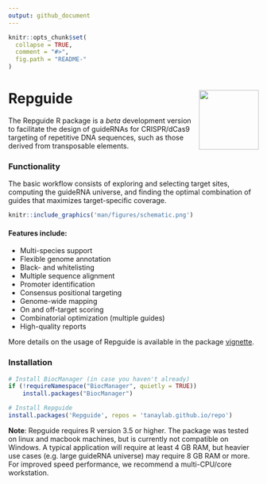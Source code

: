 ```yaml
---
output: github_document
---
```


```r
knitr::opts_chunk$set(
  collapse = TRUE,
  comment = "#>",
  fig.path = "README-"
)
```

# Repguide <img src="man/figures/logo.png" align="right" alt="" width="120" />

The Repguide R package is a _beta_ development version to facilitate the design of guideRNAs for CRISPR/dCas9 targeting of repetitive DNA sequences, such as those derived from transposable elements. 

### Functionality

The basic workflow consists of exploring and selecting target sites, computing the guideRNA universe, and finding the optimal combination of guides that maximizes target-specific coverage.
 
```r
knitr::include_graphics('man/figures/schematic.png')
```

#### Features include:
 * Multi-species support
 * Flexible genome annotation
 * Black- and whitelisting
 * Multiple sequence alignment
 * Promoter identification
 * Consensus positional targeting
 * Genome-wide mapping
 * On and off-target scoring
 * Combinatorial optimization (multiple guides)
 * High-quality reports
 
More details on the usage of Repguide is available in the package [vignette](https://tanaylab.github.io/Repguide/index.html). 

### Installation

```r
# Install BiocManager (in case you haven't already)
if (!requireNamespace("BiocManager", quietly = TRUE))
    install.packages("BiocManager")

# Install Repguide
install.packages('Repguide', repos = 'tanaylab.github.io/repo')
```

**Note**: Repguide requires R version 3.5 or higher. The package was tested on linux and macbook machines, but is currently not compatible on Windows. A typical application will require at least 4 GB RAM, but heavier use cases (e.g. large guideRNA universe) may require 8 GB RAM or more. For improved speed performance, we recommend a multi-CPU/core workstation.